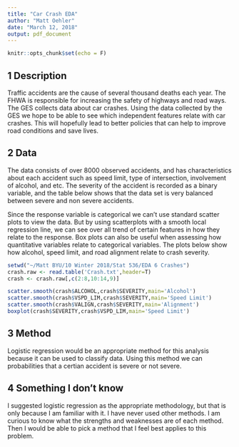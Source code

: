 ```yaml
---
title: "Car Crash EDA"
author: "Matt Oehler"
date: "March 12, 2018"
output: pdf_document
---
```


```r
knitr::opts_chunk$set(echo = F)
```

## 1 Description
Traffic accidents are the cause of several thousand deaths each year. The FHWA is responsible for increasing the safety of highways and road ways. The GES collects data about car crashes. Using the data collected by the GES we hope to be able to see which independent features relate with car crashes. This will hopefully lead to better policies that can help to improve road conditions and save lives. 

## 2 Data
The data consists of over 8000 observed accidents, and has characteristics about each accident such as speed limit, type of intersection, involvement of alcohol, and etc. The severity of the accident is recorded as a binary variable, and the table below shows that the data set is very balanced between severe and non severe accidents.

\begin{table}[ht]
\centering
\begin{tabular}{rr}
  \hline
 & Severity \\ 
  \hline
0 & 4549 \\ 
  1 & 4054 \\ 
   \hline
\end{tabular}
\end{table}

Since the response variable is categorical we can't use standard scatter plots to view the data. But by using scatterplots with a smooth local regression line, we can see over all trend of certain features in how they relate to the response. Box plots can also be useful when assessing how quantitative variables relate to categorical variables. The plots below show how alcohol, speed limit, and road alignment relate to crash severity.

```r
setwd("~/Matt BYU/10 Winter 2018/Stat 536/EDA 6 Crashes")
crash.raw <- read.table('Crash.txt',header=T)
crash <- crash.raw[,c(2:8,10:14,9)]

scatter.smooth(crash$ALCOHOL,crash$SEVERITY,main='Alcohol')
scatter.smooth(crash$VSPD_LIM,crash$SEVERITY,main='Speed Limit')
scatter.smooth(crash$VALIGN,crash$SEVERITY,main='Alignment')
boxplot(crash$SEVERITY,crash$VSPD_LIM,main='Speed Limit')


```


## 3 Method
Logistic regression would be an appropriate method for this analysis because it can be used to classify data. Using this method we can probabilities that a certian accident is severe or not severe.


## 4 Something I don't know
I suggested logistic regression as the appropriate methodology, but that is only because I am familiar with it. I have never used other methods.  I am curious to know what the strengths and weaknesses are of each method. Then I would be able to pick a method that I feel best applies to this problem. 

